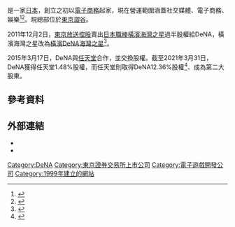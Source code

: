 {{Infobox company
| name = DeNA株式會社
| name_en = DeNA Co.,Ltd.
| native_name = 株式会社ディー・エヌ・エー
| native_name_lang = ja
| logo = DeNA_Co_logo.svg
| logo_size = 150px
| image = File:2019 Shibuya Scramble Square 1.jpg
| image_size = 250px
| image_caption = 公司總部所在的[[澀谷Scramble_Square|澀谷Scramble Square]]
| traded_as = {{TYO|2432}}
| type = [[上市公司|上市公司]]
| foundation = 1999年3月4日
| company_slogan = Delight and Impact the World
| founder = [[南場智子|南場智子]]
| location = {{JPN}} 〒150-8510<br />[[東京都|東京都]][[澀谷區|澀谷區]][[澀谷|澀谷]]二丁目24番12號<br />[[澀谷Scramble_Square|澀谷Scramble Square]] 40樓<br/>（[[WeWork|WeWork]]澀谷Scramble Square內）
| key_people = 南場智子（[[代表董事|代表取締役]][[會長|會長]]）<br/>[[岡村信悟|岡村信悟]]（[[代表董事|代表取締役]][[社長|社長]]兼[[行政總裁|CEO]]）
| industry = [[電子商務|電子商務]]、[[互聯網|互聯網]]、[[大型多人在線角色扮演遊戲|社交遊戲]]、全球業務
| owner = 南場智子（16.22%）<br>[[任天堂|任天堂]]（12.36%）<br>日本Custody銀行（11.91%）
| num_employees = 2,100人（2021年3月31日）
| subsid = 
| homepage = {{url|http://dena.jp/intl/}}
| revenue = 93,780,940 [[USD|USD]]（2013年3月末）
}}
{{Nihongo|'''DeNA株式會社'''|株式会社ディー・エヌ・エー|Kabushikigaisha Dī-Enu-Ē}}是一家[[日本|日本]]{{link-en|網路公司|Dot-com company}}，創立之初以[[電子商務|電子商務]]起家，現在營運範圍涵蓋社交媒體、電子商務、娛樂<ref>{{Cite web |url=http://www.worthjp.com/intern/detail.html$/iid/108/ |title=職得日本 |accessdate=2014-11-02 |archive-date=2014-11-02 |archive-url=https://web.archive.org/web/20141102124356/http://www.worthjp.com/intern/detail.html$/iid/108/ |dead-url=no }}</ref><ref>{{Cite web |url=http://www.itmedia.co.jp/news/articles/1102/14/news066.html |script-title=ja:モバゲータウンが「Mobage」に サービス名·ロゴ一新して世界展開加速 |access-date=2014-11-06 |archive-url=https://web.archive.org/web/20141206012646/http://www.itmedia.co.jp/news/articles/1102/14/news066.html |archive-date=2014-12-06 |dead-url=yes }}</ref>。現總部位於[[東京|東京]][[澀谷|澀谷]]。

2011年12月2日，[[東京放送控股|東京放送控股]]賣出[[日本職棒|日本職棒]][[橫濱海灣之星|橫濱海灣之星]]過半股權給DeNA，橫濱海灣之星改為[[橫濱DeNA海灣之星|橫濱DeNA海灣之星]]<ref>{{cite web|url=http://www.47news.jp/CN/201110/CN2011101901000009.html|archiveurl=https://web.archive.org/web/20111020195708/http://www.47news.jp/CN/201110/CN2011101901000009.html|archivedate=2011-10-20|script-title=ja:DeNAが横浜球団買収へ TBSと大筋で合意|accessdate=2014-11-06|dead-url=no}}</ref>。

2015年3月17日，DeNA與[[任天堂|任天堂]]合作，並交換股權。截至2021年3月31日，DeNA獲得任天堂1.48%股權，而任天堂則取得DeNA12.36%股權<ref>{{Cite web|title=Nintendo is finally making smartphone games|url=https://www.theverge.com/2015/3/17/8230477/nintendo-dena-mobile-games-announcement|accessdate=2019-05-30|date=2015-03-17|last=Byford|first=Sam|work=The Verge|archive-date=2015-03-17|archive-url=https://web.archive.org/web/20150317150507/http://www.theverge.com/2015/3/17/8230477/nintendo-dena-mobile-games-announcement|dead-url=no}}</ref>、成為第二大股東。

== 參考資料 ==
{{Reflist}}

== 外部連結 ==
* {{Official website|http://dena.jp/}}
* {{Facebook|DeNAJP}}

{{任天堂开发团队}}
{{日經平均指數}}
[[Category:DeNA|Category:DeNA]]
[[Category:東京證券交易所上市公司|Category:東京證券交易所上市公司]]
[[Category:電子遊戲開發公司|Category:電子遊戲開發公司]]
[[Category:1999年建立的網站|Category:1999年建立的網站]]